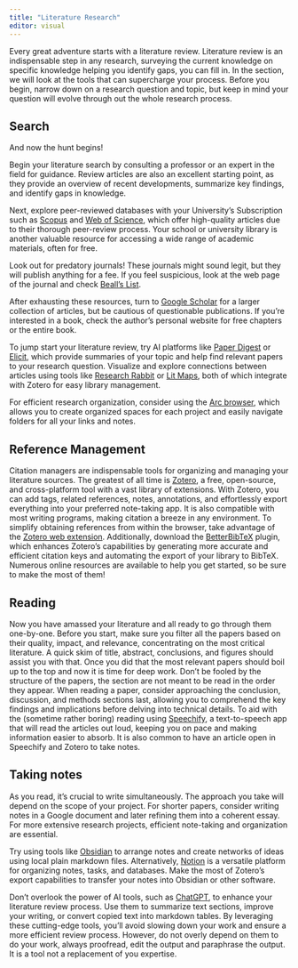 ```yaml
---
title: "Literature Research"
editor: visual
---
```


Every great adventure starts with a literature review. Literature review is an indispensable step in any research, surveying the current knowledge on specific knowledge helping you identify gaps, you can fill in. In the section, we will look at the tools that can supercharge your process. Before you begin, narrow down on a research question and topic, but keep in mind your question will evolve through out the whole research process.

## Search

And now the hunt begins!

Begin your literature search by consulting a professor or an expert in the field for guidance. Review articles are also an excellent starting point, as they provide an overview of recent developments, summarize key findings, and identify gaps in knowledge.

Next, explore peer-reviewed databases with your University's Subscription such as [Scopus](https://www.scopus.com/home.uri) and [Web of Science](https://www.scopus.com/home.uri), which offer high-quality articles due to their thorough peer-review process. Your school or university library is another valuable resource for accessing a wide range of academic materials, often for free.

::: {.callout-warning}

Look out for predatory journals! These journals might sound legit, but they will publish anything for a fee. If you feel suspicious, look at the web page of the journal and check [Beall's List](https://beallslist.net/). 

:::

After exhausting these resources, turn to [Google Scholar](https://scholar.google.com/) for a larger collection of articles, but be cautious of questionable publications. If you're interested in a book, check the author's personal website for free chapters or the entire book.

To jump start your literature review, try AI platforms like [Paper Digest](https://www.paper-digest.com/) or [Elicit](https://elicit.org/), which provide summaries of your topic and help find relevant papers to your research question. Visualize and explore connections between articles using tools like [Research Rabbit](https://www.researchrabbit.ai/) or [Lit Maps](https://app.litmaps.com/), both of which integrate with Zotero for easy library management.

For efficient research organization, consider using the [Arc browser](https://arc.net/), which allows you to create organized spaces for each project and easily navigate folders for all your links and notes.

## Reference Management

Citation managers are indispensable tools for organizing and managing your literature sources. The greatest of all time is [Zotero](https://www.zotero.org/), a free, open-source, and cross-platform tool with a vast library of extensions. With Zotero, you can add tags, related references, notes, annotations, and effortlessly export everything into your preferred note-taking app. It is also compatible with most writing programs, making citation a breeze in any environment. To simplify obtaining references from within the browser, take advantage of the [Zotero web extension](https://www.zotero.org/download/connectors). Additionally, download the [BetterBibTeX](https://retorque.re/zotero-better-bibtex/) plugin, which enhances Zotero's capabilities by generating more accurate and efficient citation keys and automating the export of your library to BibTeX. Numerous online resources are available to help you get started, so be sure to make the most of them!


## Reading

Now you have amassed your literature and all ready to go through them one-by-one. Before you start, make sure you filter all the papers based on their quality, impact, and relevance, concentrating on the most critical literature. A quick skim of title, abstract, conclusions, and figures should assist you with that. Once you did that the most relevant papers should boil up to the top and now it is time for deep work. Don't be fooled by the structure of the papers, the section are not meant to be read in the order they appear. When reading a paper, consider approaching the conclusion, discussion, and methods sections last, allowing you to comprehend the key findings and implications before delving into technical details. To aid with the (sometime rather boring) reading using [Speechify](https://speechify.com/), a text-to-speech app that will read the articles out loud, keeping you on pace and making information easier to absorb. It is also common to have an article open in Speechify and Zotero to take notes.

## Taking notes

As you read, it's crucial to write simultaneously. The approach you take will depend on the scope of your project. For shorter papers, consider writing notes in a Google document and later refining them into a coherent essay. For more extensive research projects, efficient note-taking and organization are essential.

Try using tools like [Obsidian](https://obsidian.md/) to arrange notes and create networks of ideas using local plain markdown files. Alternatively, [Notion](https://www.notion.so/) is a versatile platform for organizing notes, tasks, and databases. Make the most of Zotero's export capabilities to transfer your notes into Obsidian or other software.

Don't overlook the power of AI tools, such as [ChatGPT](https://openai.com/blog/chatgpt), to enhance your literature review process. Use them to summarize text sections, improve your writing, or convert copied text into markdown tables. By leveraging these cutting-edge tools, you'll avoid slowing down your work and ensure a more efficient review process. However, do not overly depend on them to do your work, always proofread, edit the output and paraphrase the output. It is a tool not a replacement of you expertise.
